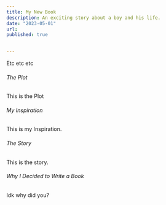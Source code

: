 ```yaml
---
title: My New Book
description: An exciting story about a boy and his life.
date: "2023-05-01"
url: 
published: true

  
---
```


Etc etc etc 

###### The Plot
This is the Plot

###### My Inspiration
This is my Inspiration.

###### The Story
This is the story.

###### Why I Decided to Write a Book
Idk why did you?